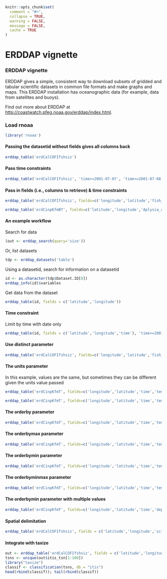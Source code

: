 <!--
%\VignetteEngine{knitr::knitr}
%\VignetteIndexEntry{ERDDAP vignette}
-->

```r
knitr::opts_chunk$set(
  comment = "#>", 
  collapse = TRUE,
  warning = FALSE, 
  message = FALSE,
  cache = TRUE
)
```

ERDDAP vignette
======

### ERDDAP vignette

ERDDAP gives a simple, consistent way to download subsets of gridded and tabular scientific datasets in common file formats and make graphs and maps. This ERDDAP installation has oceanographic data (for example, data from satellites and buoys).

Find out more about ERDDAP at [http://coastwatch.pfeg.noaa.gov/erddap/index.html](http://coastwatch.pfeg.noaa.gov/erddap/index.html).

### Load rnoaa

```r
library('rnoaa')
```

#### Passing the datasetid without fields gives all columns back

```r
erddap_table('erdCalCOFIfshsiz')
```

#### Pass time constraints

```r
erddap_table('erdCalCOFIfshsiz', 'time>=2001-07-07', 'time<=2001-07-08')
```

#### Pass in fields (i.e., columns to retrieve) & time constraints

```r
erddap_table('erdCalCOFIfshsiz', fields=c('longitude','latitude','fish_size','itis_tsn'), 'time>=2001-07-07','time<=2001-07-10')
```

```r
erddap_table('erdCinpKfmBT', fields=c('latitude','longitude','Aplysia_californica_Mean_Density','Muricea_californica_Mean_Density'), 'time>=2007-06-24','time<=2007-07-01')
```

#### An example workflow

Search for data

```r
(out <- erddap_search(query='size'))
```

Or, list datasets

```r
tdp <- erddap_datasets('table')
```

Using a datasetid, search for information on a datasetid

```r
id <- as.character(tdp$Dataset.ID[8])
erddap_info(id)$variables
```

Get data from the dataset

```r
erddap_table(id, fields = c('latitude','longitude'))
```

#### Time constraint

Limit by time with date only

```r
erddap_table(id, fields = c('latitude','longitude','time'), 'time>=2001-07-14', 'time<=2001-09-14')
```

#### Use distinct parameter

```r
erddap_table('erdCalCOFIfshsiz', fields=c('longitude','latitude','fish_size','itis_tsn'), 'time>=2001-07-07','time<=2001-07-10', distinct=TRUE)
```

#### The units parameter

In this example, values are the same, but sometimes they can be different given the units value passed

```r
erddap_table('erdCinpKfmT', fields=c('longitude','latitude','time','temperature'), 'time>=2007-09-19', 'time<=2007-09-21', units='udunits')
```

```r
erddap_table('erdCinpKfmT', fields=c('longitude','latitude','time','temperature'), 'time>=2007-09-19', 'time<=2007-09-21', units='ucum')
```

#### The orderby parameter

```r
erddap_table('erdCinpKfmT', fields=c('longitude','latitude','time','temperature'), 'time>=2007-09-19', 'time<=2007-09-21', orderby='temperature')
```

#### The orderbymax parameter

```r
erddap_table('erdCinpKfmT', fields=c('longitude','latitude','time','temperature'), 'time>=2007-09-19', 'time<=2007-09-21', orderbymax='temperature')
```

#### The orderbymin parameter

```r
erddap_table('erdCinpKfmT', fields=c('longitude','latitude','time','temperature'), 'time>=2007-09-19', 'time<=2007-09-21', orderbymin='temperature')
```

#### The orderbyminmax parameter

```r
erddap_table('erdCinpKfmT', fields=c('longitude','latitude','time','temperature'), 'time>=2007-09-19', 'time<=2007-09-21', orderbyminmax='temperature')
```

#### The orderbymin parameter with multiple values

```r
erddap_table('erdCinpKfmT', fields=c('longitude','latitude','time','depth','temperature'), 'time>=2007-06-10', 'time<=2007-09-21', orderbymax=c('depth','temperature'))
```

#### Spatial delimitation

```r
erddap_table('erdCalCOFIfshsiz', fields = c('latitude','longitude','scientific_name'), 'latitude>=34.8', 'latitude<=35', 'longitude>=-125', 'longitude<=-124')
```

#### Integrate with taxize

```r
out <- erddap_table('erdCalCOFIfshsiz', fields = c('latitude','longitude','scientific_name','itis_tsn'))
tsns <- unique(out$itis_tsn[1:100])
library("taxize")
classif <- classification(tsns, db = "itis")
head(rbind(classif)); tail(rbind(classif))
```
